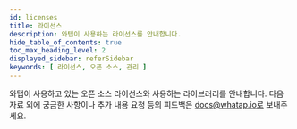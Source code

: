 ```yaml
---
id: licenses
title: 라이선스
description: 와탭이 사용하는 라이선스를 안내합니다. 
hide_table_of_contents: true
toc_max_heading_level: 2
displayed_sidebar: referSidebar
keywords: [ 라이선스, 오픈 소스, 관리 ]
---
```



와탭이 사용하고 있는 오픈 소스 라이선스와 사용하는 라이브러리를 안내합니다. 다음 자료 외에 궁금한 사항이나 추가 내용 요청 등의 피드백은 docs@whatap.io로 보내주세요.

<DocCardList/>